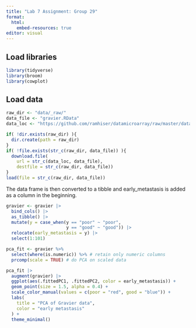 ```yaml
---
title: "Lab 7 Assignment: Group 29"
format:
  html:
    embed-resources: true
editor: visual
---
```


## Load libraries

```r
library(tidyverse)
library(broom)
library(cowplot)
```

## Load data

```r

raw_dir <- "data/_raw/"
data_file <- "gravier.RData"
data_loc <- "https://github.com/ramhiser/datamicroarray/raw/master/data/"

if( !dir.exists(raw_dir) ){
  dir.create(path = raw_dir)
}
if( !file.exists(str_c(raw_dir, data_file)) ){
  download.file(
    url = str_c(data_loc, data_file),
    destfile = str_c(raw_dir, data_file))
}
load(file = str_c(raw_dir, data_file))

```

The data frame is then converted to a tibble and early_metastasis is added as a column in the beginning.

```r

gravier <- gravier |>
  bind_cols() |>
  as_tibble() |>
  mutate(y = case_when(y == "poor" ~ "poor",
                       y == "good" ~ "good")) |> 
  relocate(early_metastasis = y) |>
  select(1:101)
```

```r
pca_fit <- gravier %>% 
  select(where(is.numeric)) %>% # retain only numeric columns
  prcomp(scale = TRUE) # do PCA on scaled data
```

```r
pca_fit |> 
  augment(gravier) |> 
  ggplot(aes(.fittedPC1, .fittedPC2, color = early_metastasis)) +
  geom_point(size = 1.5, alpha = 0.4) +
  scale_color_manual(values = c(poor = "red", good = "blue")) +
  labs(
    title = "PCA of Gravier data",
    color = "early metastasis"
  ) +
  theme_minimal()

```
